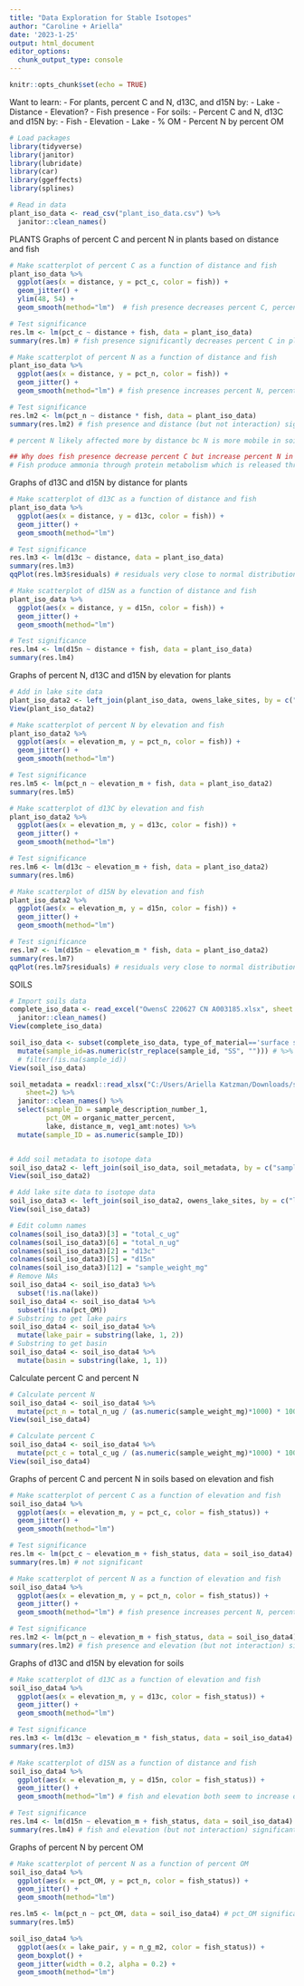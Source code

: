 ```yaml
---
title: "Data Exploration for Stable Isotopes"
author: "Caroline + Ariella"
date: '2023-1-25'
output: html_document
editor_options: 
  chunk_output_type: console
---
```


```r
knitr::opts_chunk$set(echo = TRUE)
```

Want to learn:
- For plants, percent C and N, d13C, and d15N by:
  - Lake
  - Distance
  - Elevation?
  - Fish presence
- For soils:
  - Percent C and N, d13C and d15N by:
    - Fish
    - Elevation
    - Lake
    - % OM
  - Percent N by percent OM

```r
# Load packages
library(tidyverse)
library(janitor)
library(lubridate)
library(car)
library(ggeffects)
library(splines)

# Read in data
plant_iso_data <- read_csv("plant_iso_data.csv") %>% 
  janitor::clean_names()

```


PLANTS
Graphs of percent C and percent N in plants based on distance and fish
```r

# Make scatterplot of percent C as a function of distance and fish
plant_iso_data %>% 
  ggplot(aes(x = distance, y = pct_c, color = fish)) +
  geom_jitter() +
  ylim(48, 54) +
  geom_smooth(method="lm")  # fish presence decreases percent C, percent C decreases slightly over distance

# Test significance
res.lm <- lm(pct_c ~ distance + fish, data = plant_iso_data)
summary(res.lm) # fish presence significantly decreases percent C in plants

# Make scatterplot of percent N as a function of distance and fish  
plant_iso_data %>% 
  ggplot(aes(x = distance, y = pct_n, color = fish)) +
  geom_jitter() +
  geom_smooth(method="lm") # fish presence increases percent N, percent N increases with distance

# Test significance
res.lm2 <- lm(pct_n ~ distance * fish, data = plant_iso_data)
summary(res.lm2) # fish presence and distance (but not interaction) significantly increase percent N, distance more than fish presence

# percent N likely affected more by distance bc N is more mobile in soil

## Why does fish presence decrease percent C but increase percent N in plants?
# Fish produce ammonia through protein metabolism which is released through the gills -> increased N in water; more N in plants means less C

```

Graphs of d13C and d15N by distance for plants
```r
# Make scatterplot of d13C as a function of distance and fish
plant_iso_data %>% 
  ggplot(aes(x = distance, y = d13c, color = fish)) +
  geom_jitter() +
  geom_smooth(method="lm")

# Test significance
res.lm3 <- lm(d13c ~ distance, data = plant_iso_data)
summary(res.lm3)
qqPlot(res.lm3$residuals) # residuals very close to normal distribution

# Make scatterplot of d15N as a function of distance and fish
plant_iso_data %>% 
  ggplot(aes(x = distance, y = d15n, color = fish)) +
  geom_jitter() +
  geom_smooth(method="lm")

# Test significance
res.lm4 <- lm(d15n ~ distance + fish, data = plant_iso_data)
summary(res.lm4)

```

Graphs of percent N, d13C and d15N by elevation for plants
```r

# Add in lake site data
plant_iso_data2 <- left_join(plant_iso_data, owens_lake_sites, by = c("lake" = "lake_ID"))
View(plant_iso_data2)

# Make scatterplot of percent N by elevation and fish
plant_iso_data2 %>% 
  ggplot(aes(x = elevation_m, y = pct_n, color = fish)) +
  geom_jitter() +
  geom_smooth(method="lm")

# Test significance
res.lm5 <- lm(pct_n ~ elevation_m + fish, data = plant_iso_data2)
summary(res.lm5)

# Make scatterplot of d13C by elevation and fish
plant_iso_data2 %>% 
  ggplot(aes(x = elevation_m, y = d13c, color = fish)) +
  geom_jitter() +
  geom_smooth(method="lm")

# Test significance
res.lm6 <- lm(d13c ~ elevation_m + fish, data = plant_iso_data2)
summary(res.lm6)

# Make scatterplot of d15N by elevation and fish
plant_iso_data2 %>% 
  ggplot(aes(x = elevation_m, y = d15n, color = fish)) +
  geom_jitter() +
  geom_smooth(method="lm")

# Test significance
res.lm7 <- lm(d15n ~ elevation_m * fish, data = plant_iso_data2)
summary(res.lm7)
qqPlot(res.lm7$residuals) # residuals very close to normal distribution

```


SOILS
```r
# Import soils data
complete_iso_data <- read_excel("OwensC 220627 CN A003185.xlsx", sheet = "Samples") %>%
  janitor::clean_names()
View(complete_iso_data)

soil_iso_data <- subset(complete_iso_data, type_of_material=='surface soil') %>%
  mutate(sample_id=as.numeric(str_replace(sample_id, "SS", ""))) # %>%
  # filter(!is.na(sample_id))
View(soil_iso_data)

soil_metadata = readxl::read_xlsx("C:/Users/Ariella Katzman/Downloads/soil_edited_2021.xlsx", 
    sheet=2) %>%
  janitor::clean_names() %>%
  select(sample_ID = sample_description_number_1,
         pct_OM = organic_matter_percent,
         lake, distance_m, veg1_amt:notes) %>%
  mutate(sample_ID = as.numeric(sample_ID))


# Add soil metadata to isotope data
soil_iso_data2 <- left_join(soil_iso_data, soil_metadata, by = c("sample_id" = "sample_ID"))
View(soil_iso_data2)

# Add lake site data to isotope data
soil_iso_data3 <- left_join(soil_iso_data2, owens_lake_sites, by = c("lake" = "lake_ID"))
View(soil_iso_data3)

# Edit column names
colnames(soil_iso_data3)[3] = "total_c_ug"
colnames(soil_iso_data3)[6] = "total_n_ug"
colnames(soil_iso_data3)[2] = "d13c"
colnames(soil_iso_data3)[5] = "d15n"
colnames(soil_iso_data3)[12] = "sample_weight_mg"
# Remove NAs
soil_iso_data4 <- soil_iso_data3 %>% 
  subset(!is.na(lake))
soil_iso_data4 <- soil_iso_data4 %>% 
  subset(!is.na(pct_OM)) 
# Substring to get lake pairs
soil_iso_data4 <- soil_iso_data4 %>%
  mutate(lake_pair = substring(lake, 1, 2))
# Substring to get basin
soil_iso_data4 <- soil_iso_data4 %>%
  mutate(basin = substring(lake, 1, 1))
```

Calculate percent C and percent N
```r
# Calculate percent N
soil_iso_data4 <- soil_iso_data4 %>%
  mutate(pct_n = total_n_ug / (as.numeric(sample_weight_mg)*1000) * 100)
View(soil_iso_data4)

# Calculate percent C
soil_iso_data4 <- soil_iso_data4 %>%
  mutate(pct_c = total_c_ug / (as.numeric(sample_weight_mg)*1000) * 100)
View(soil_iso_data4)

```

Graphs of percent C and percent N in soils based on elevation and fish
```r
# Make scatterplot of percent C as a function of elevation and fish
soil_iso_data4 %>% 
  ggplot(aes(x = elevation_m, y = pct_c, color = fish_status)) +
  geom_jitter() +
  geom_smooth(method="lm")

# Test significance
res.lm <- lm(pct_c ~ elevation_m + fish_status, data = soil_iso_data4)
summary(res.lm) # not significant

# Make scatterplot of percent N as a function of elevation and fish  
soil_iso_data4 %>% 
  ggplot(aes(x = elevation_m, y = pct_n, color = fish_status)) +
  geom_jitter() +
  geom_smooth(method="lm") # fish presence increases percent N, percent N increases with elevation

# Test significance
res.lm2 <- lm(pct_n ~ elevation_m + fish_status, data = soil_iso_data4)
summary(res.lm2) # fish presence and elevation (but not interaction) significantly increase percent N
```

Graphs of d13C and d15N by elevation for soils
```r
# Make scatterplot of d13C as a function of elevation and fish
soil_iso_data4 %>% 
  ggplot(aes(x = elevation_m, y = d13c, color = fish_status)) +
  geom_jitter() +
  geom_smooth(method="lm")

# Test significance
res.lm3 <- lm(d13c ~ elevation_m * fish_status, data = soil_iso_data4) # elevation and fish status both (and interaction) significantly increase d13c, elevation more than fish status
summary(res.lm3)

# Make scatterplot of d15N as a function of distance and fish
soil_iso_data4 %>% 
  ggplot(aes(x = elevation_m, y = d15n, color = fish_status)) +
  geom_jitter() +
  geom_smooth(method="lm") # fish and elevation both seem to increase d15n

# Test significance
res.lm4 <- lm(d15n ~ elevation_m + fish_status, data = soil_iso_data4)
summary(res.lm4) # fish and elevation (but not interaction) significantly increase d15n in soils

```

Graphs of percent N by percent OM
```r
# Make scatterplot of percent N as a function of percent OM
soil_iso_data4 %>% 
  ggplot(aes(x = pct_OM, y = pct_n, color = fish_status)) +
  geom_jitter() +
  geom_smooth(method="lm")

res.lm5 <- lm(pct_n ~ pct_OM, data = soil_iso_data4) # pct_OM significantly increases pct_n in soils
summary(res.lm5)
```

```r
soil_iso_data4 %>% 
  ggplot(aes(x = lake_pair, y = n_g_m2, color = fish_status)) +
  geom_boxplot() +
  geom_jitter(width = 0.2, alpha = 0.2) +
  geom_smooth(method="lm")

```

